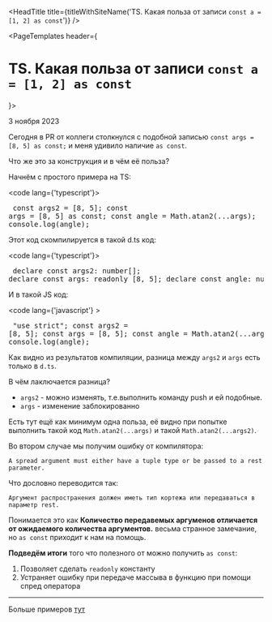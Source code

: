 

<HeadTitle title={titleWithSiteName('TS. Какая польза от записи `const a = [1, 2] as const`')} />

<PageTemplates header={<h1>TS. Какая польза от записи `const a = [1, 2] as const`</h1>}>

  <time pubdate datetime="2023-11-03" className="badge bg-secondary mb-4 mb-4">3 ноября 2023</time>

  Сегодня в PR от коллеги столкнулся с подобной записью `const args = [8, 5] as const;` и меня удивило наличие `as const`.

  Что же это за конструкция и в чём её польза?

  Начнём с простого примера на TS:

  <code lang={'typescript'}>
    <pre>
    const args2 = [8, 5];
    const args = [8, 5] as const;
    const angle = Math.atan2(...args);
    console.log(angle);
    </pre>
  </code>

  Этот код скомпилируется в такой d.ts код:

  <code lang={'typescript'}>
    <pre>
    declare const args2: number[];
    declare const args: readonly [8, 5];
    declare const angle: number;
    </pre>
  </code>

  И в такой JS код:

  <code lang={'javascript'} >
    <pre>
    "use strict";
    const args2 = [8, 5];
    const args = [8, 5];
    const angle = Math.atan2(...args);
    console.log(angle);
   </pre>
  </code>

  Как видно из результатов компиляции, разница между `args2` и `args` есть только в `d.ts`.

  В чём лаключается разница?

  - `args2` - можно изменять, т.е.выполнить команду push и ей подобные.
  - `args` - изменение заблокированно

  Есть тут ещё как минимум одна польза,
  её видно при попытке выполнить такой код `Math.atan2(...args)`
  и такой `Math.atan2(...args2)`.

  Во втором случае мы получим ошибку от компилятора:

  `A spread argument must either have a tuple type or be passed to a rest parameter.`

  Что дословно переводится так:

  `Аргумент распространения должен иметь тип кортежа или передаваться в параметр rest.`

  Понимается это как
  <strong>Количество передавемых аргуменов отличается от ожидаемого количества аргументов.</strong>
  весьма странное замечание, но `as const` приходит к нам на помощь.

  <strong>Подведём итоги</strong> того что полезного от можно получить `as const`:

  1. Позволяет сделать `readonly` константу
  2. Устраняет ошибку при передаче массыва в функцию при помощи спред оператора

  <hr/>

  Больше примеров <a target="_blank" href="https://bobbyhadz.com/blog/typescript-spread-argument-must-either-have-tuple-type">тут</a>
</PageTemplates>
